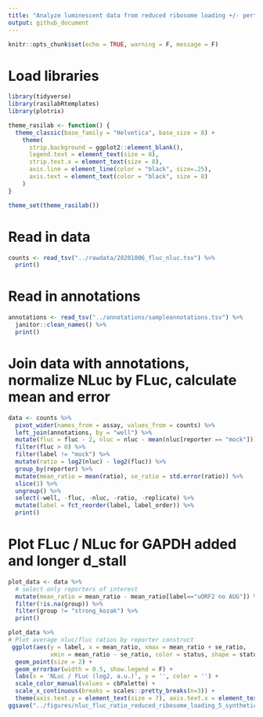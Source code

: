 ```yaml
---
title: "Analyze luminescent data from reduced ribosome loading +/- perturbed uORF2 d_stall"
output: github_document
---
```


```r
knitr::opts_chunk$set(echo = TRUE, warning = F, message = F)
```

# Load libraries

```r
library(tidyverse)
library(rasilabRtemplates)
library(plotrix)

theme_rasilab <- function() {
  theme_classic(base_family = "Helvetica", base_size = 8) +
    theme(
      strip.background = ggplot2::element_blank(),
      legend.text = element_text(size = 8),
      strip.text.x = element_text(size = 8),
      axis.line = element_line(color = "black", size=.25),
      axis.text = element_text(color = "black", size = 8)
    )
}

theme_set(theme_rasilab())
```

# Read in data

```r
counts <- read_tsv("../rawdata/20201006_fluc_nluc.tsv") %>%
  print()
```

# Read in annotations

```r
annotations <- read_tsv("../annotations/sampleannotations.tsv") %>%
  janitor::clean_names() %>% 
  print()
```

# Join data with annotations, normalize NLuc by FLuc, calculate mean and error

```r
data <- counts %>% 
  pivot_wider(names_from = assay, values_from = counts) %>%
  left_join(annotations, by = "well") %>%
  mutate(fluc = fluc - 2, nluc = nluc - mean(nluc[reporter == "mock"])) %>%
  filter(fluc > 0) %>% 
  filter(label != "mock") %>%
  mutate(ratio = log2(nluc) - log2(fluc)) %>% 
  group_by(reporter) %>% 
  mutate(mean_ratio = mean(ratio), se_ratio = std.error(ratio)) %>% 
  slice(1) %>%
  ungroup() %>% 
  select(-well, -fluc, -nluc, -ratio, -replicate) %>%
  mutate(label = fct_reorder(label, label_order)) %>%
  print()
```

# Plot FLuc / NLuc for GAPDH added and longer d_stall

```r
plot_data <- data %>%
  # select only reporters of interest
  mutate(mean_ratio = mean_ratio - mean_ratio[label=="uORF2 no AUG"]) %>%
  filter(!is.na(group)) %>%
  filter(group != "strong_kozak") %>%
  print()

plot_data %>%
# Plot average nluc/fluc ratios by reporter construct
 ggplot(aes(y = label, x = mean_ratio, xmax = mean_ratio + se_ratio,
            xmin = mean_ratio - se_ratio, color = status, shape = status)) +
  geom_point(size = 2) +
  geom_errorbar(width = 0.5, show.legend = F) +
  labs(x = 'NLuc / FLuc (log2, a.u.)', y = '', color = '') +
  scale_color_manual(values = cbPalette) +
  scale_x_continuous(breaks = scales::pretty_breaks(n=3)) +
  theme(axis.text.y = element_text(size = 7), axis.text.x = element_text(size = 7))
ggsave("../figures/nluc_fluc_ratio_reduced_ribosome_loading_5_synthetic_uorf_longer_d_stall.pdf")
```